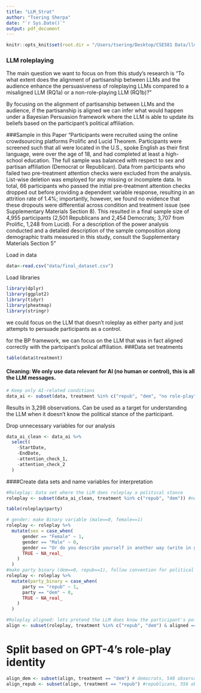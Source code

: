 ```yaml
---
title: "LLM_Strat"
author: "Tsering Sherpa"
date: "`r Sys.Date()`"
output: pdf_document
---
```


```r
knitr::opts_knit$set(root.dir = "/Users/tsering/Desktop/CSE581 Data/llm-roleplay")
```
### LLM roleplaying
The main question we want to focus on from this study's research is "To what extent does the alignment of partisanship between LLMs and the audience enhance the persuasiveness of roleplaying LLMs compared to a misaligned LLM (RQ1a)
or a non-role-playing LLM (RQ1b)?"

By focusing on the alignment of partisanship between LLMs and the audience, if the partisanship is aligned we can infer what would happen under a Bayesian Persuasion framework where the LLM is able to update its beliefs based on the participant's political affiliation. 

###Sample in this Paper
"Participants were recruited using the online crowdsourcing platforms Prolific and Lucid Theorem. Participants were
screened such that all were located in the U.S., spoke English as their
first language, were over the age of 18, and had completed at least
a high-school education. The full sample was balanced with respect
to sex and partisan affiliation (Democrat or Republican). Data
from participants who failed two pre-treatment attention checks
were excluded from the analysis. List-wise deletion was employed
for any missing or incomplete data. In total, 66 participants who
passed the initial pre-treatment attention checks dropped out before
providing a dependent variable response, resulting in an attrition
rate of 1.4%; importantly, however, we found no evidence that these
dropouts were differential across condition and treatment issue (see
Supplementary Materials Section 8).
This resulted in a final sample size of 4,955 participants (2,501
Republicans and 2,454 Democrats; 3,707 from Prolific, 1,248 from
Lucid). For a description of the power analysis conducted and a
detailed description of the sample composition along demographic
traits measured in this study, consult the Supplementary Materials
Section 5"

Load in data
```r
data<-read.csv("data/final_dataset.csv")
```

Load libraries
```r
library(dplyr)
library(ggplot2)
library(tidyr)
library(pheatmap)
library(stringr)
```
we could focus on the LLM that doesn't roleplay as either party and just attempts to persuade participants as a control.

for the BP framework, we can focus on the LLM that was in fact aligned correctly with the partcipant's polical affiliation.
###Data set treatments
```r
table(data$treatment)
```
#### Cleaning: We only use data relevant for AI (no human or control), this is all the LLM messages.
```r
# Keep only AI-related conditions
data_ai <- subset(data, treatment %in% c("repub", "dem", "no role-play"))
```
Results in 3,298 observations. Can be used as a target for understanding the LLM when it doesn't know the political stance of the participant. 

Drop unnecessary variables for our analysis
```r
data_ai_clean <- data_ai %>%
  select(
    -StartDate,
    -EndDate,
    -attention_check_1,
    -attention_check_2
  )
```

####Create data sets and name variables for interpretation
```r
#Roleplay: Data set where the LLM does roleplay a political stance
roleplay <- subset(data_ai_clean, treatment %in% c("repub", "dem")) #not aligned, 2196 observations
```

```r
table(roleplay$party)
```


```r
# gender: make Binary variable (male==0, female==1)
roleplay <- roleplay %>%
  mutate(sex = case_when(
      gender == "Female" ~ 1,
      gender == "Male" ~ 0,
      gender == "Or do you describe yourself in another way (write in gender identity)"~ 3,
      TRUE ~ NA_real_
    )
  )
#make party binary (dem==0, repub==1), follow convention for political science research
roleplay <- roleplay %>%
  mutate(party_binary = case_when(
      party == "repub" ~ 1,
      party == "dem" ~ 0,
      TRUE ~ NA_real_
    )
  )
```


```r
#Roleplay aligned: lets pretend the LLM does know the participant's political affiliation
align <- subset(roleplay, treatment %in% c("repub", "dem") & aligned == 1) #aligned, 1104 observations
```

# Split based on GPT-4's role-play identity

```r
align_dem <- subset(align, treatment == "dem") # democrats, 548 observations
align_repub <- subset(align, treatment == "repub") #republicans, 556 observations
```





